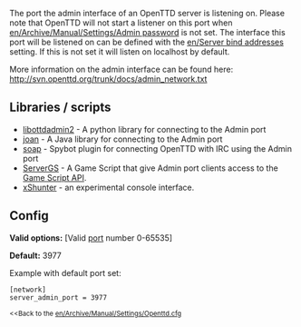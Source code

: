 The port the admin interface of an OpenTTD server is listening on. Please note that OpenTTD will not start a listener on this port when [[en/Archive/Manual/Settings/Admin password]] is not set.
The interface this port will be listened on can be defined with the [[en/Server bind addresses]] setting. If this is not set it will listen on localhost by default.

More information on the admin interface can be found here: http://svn.openttd.org/trunk/docs/admin_network.txt

== Libraries / scripts ==
* [https://github.com/Xaroth/libottdadmin2 libottdadmin2] - A python library for connecting to the Admin port
* [http://dev.openttdcoop.org/projects/joan joan] - A Java library for connecting to the Admin port
* [https://dev.openttdcoop.org/projects/soap soap] - Spybot plugin for connecting OpenTTD with IRC using the Admin port
* [http://www.tt-forums.net/viewtopic.php?f=65&t=68828 ServerGS] - A Game Script that give Admin port clients access to the [http://nogo.openttd.org/api/ Game Script API].
* [http://www.x-base.org/openttd/xshunter.html xShunter] - an experimental console interface.

== Config ==
'''Valid options:''' [Valid [http://en.wikipedia.org/wiki/Port_(computer_networking) port] number 0-65535]

'''Default:''' 3977

Example with default port set:
<pre>
[network]
server_admin_port = 3977
</pre>

<small><<Back to the [[en/Archive/Manual/Settings/Openttd.cfg]]</small>